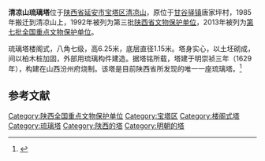 {{文物保护单位
| 级别 = 全国
| 图片 = 
| 名称 = [[清凉山万佛洞石窟|清凉山万佛洞石窟]]及琉璃塔
| 所在 = [[陕西省|陕西省]][[延安市|延安市]][[宝塔区|宝塔区]]
| 分类 = 石窟寺及石刻
| 时代 = 宋、元、明
| 编号 = 7-1599-4-102
| 登录 = 2013年3月5日
}}
'''清凉山琉璃塔'''位于[[陕西省|陕西省]][[延安市|延安市]][[宝塔区|宝塔区]][[清凉山|清凉山]]，原位于[[甘谷驿镇|甘谷驿镇]]唐家坪村，1985年搬迁到清凉山上，1992年被列为第三批[[陕西省文物保护单位|陕西省文物保护单位]]，2013年被列为[[第七批全国重点文物保护单位|第七批全国重点文物保护单位]]。

琉璃塔楼阁式，八角七级，高6.25米，底层直径1.15米。塔身实心，以土坯砌成，间以柏木桩加固，外部用琉璃构件建造。据塔铭所载，塔建于明崇祯三年（1629年），构建在山西汾州府烧制。该塔是目前陕西省所发现的唯一一座琉璃塔。<ref>{{cite book |title=陕西文物古迹大观（三）：陕西省省级文物保护单位巡礼 |author=陕西省文物局编 |publisher=三秦出版社 |year=2006 |isbn=7-80736-121-2 |pages=501 }}</ref>

==参考文献==
{{reflist}}

{{陕西全国重点文物保护单位}}

{{DEFAULTSORT:Q}}
[[Category:陕西全国重点文物保护单位|Category:陕西全国重点文物保护单位]]
[[Category:宝塔区|Category:宝塔区]]
[[Category:楼阁式塔|Category:楼阁式塔]]
[[Category:琉璃塔|Category:琉璃塔]]
[[Category:陕西的塔|Category:陕西的塔]]
[[Category:明朝的塔|Category:明朝的塔]]